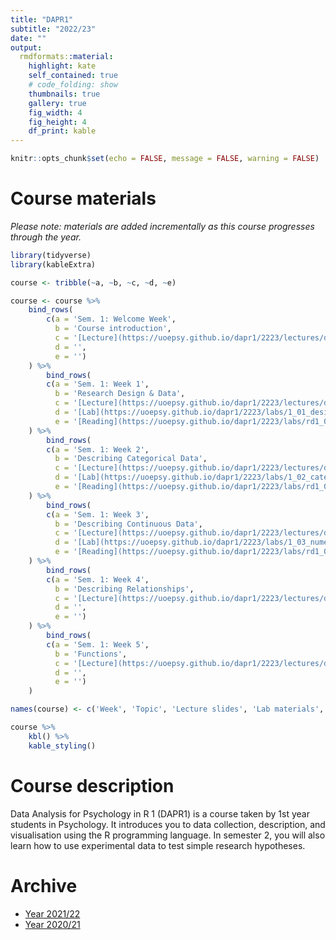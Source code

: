 ```yaml
---
title: "DAPR1"
subtitle: "2022/23"
date: ""
output:
  rmdformats::material:
    highlight: kate
    self_contained: true
    # code_folding: show
    thumbnails: true
    gallery: true
    fig_width: 4
    fig_height: 4
    df_print: kable
---
```



```r
knitr::opts_chunk$set(echo = FALSE, message = FALSE, warning = FALSE)
```



# Course materials

_Please note: materials are added incrementally as this course progresses through the year._

```r
library(tidyverse)
library(kableExtra)

course <- tribble(~a, ~b, ~c, ~d, ~e)

course <- course %>%
    bind_rows(
        c(a = 'Sem. 1: Welcome Week',
          b = 'Course introduction',
          c = '[Lecture](https://uoepsy.github.io/dapr1/2223/lectures/dapr1_lec0_CourseIntro.pdf)',
          d = '',
          e = '')
    ) %>%
        bind_rows(
        c(a = 'Sem. 1: Week 1',
          b = 'Research Design & Data',
          c = '[Lecture](https://uoepsy.github.io/dapr1/2223/lectures/dapR1_lec1_ResearchDesign-Data.html#1)',
          d = '[Lab](https://uoepsy.github.io/dapr1/2223/labs/1_01_design_and_data.html)',
          e = '[Reading](https://uoepsy.github.io/dapr1/2223/labs/rd1_01.html)')
    ) %>%
        bind_rows(
        c(a = 'Sem. 1: Week 2',
          b = 'Describing Categorical Data',
          c = '[Lecture](https://uoepsy.github.io/dapr1/2223/lectures/dapR1_lec2_DescribingCategoricalData.html#1)',
          d = '[Lab](https://uoepsy.github.io/dapr1/2223/labs/1_02_categorical_data.html)',
          e = '[Reading](https://uoepsy.github.io/dapr1/2223/labs/rd1_02.html)')
    ) %>%
        bind_rows(
        c(a = 'Sem. 1: Week 3',
          b = 'Describing Continuous Data',
          c = '[Lecture](https://uoepsy.github.io/dapr1/2223/lectures/dapR1_lec3_DescribingContData.html#1)',
          d = '[Lab](https://uoepsy.github.io/dapr1/2223/labs/1_03_numeric_data.html)',
          e = '[Reading](https://uoepsy.github.io/dapr1/2223/labs/rd1_03.html)')
    ) %>%
        bind_rows(
        c(a = 'Sem. 1: Week 4',
          b = 'Describing Relationships',
          c = '[Lecture](https://uoepsy.github.io/dapr1/2223/lectures/dapR1_lec4_DescribingRelationships.html#1)',
          d = '',
          e = '')
    ) %>%
        bind_rows(
        c(a = 'Sem. 1: Week 5',
          b = 'Functions',
          c = '[Lecture](https://uoepsy.github.io/dapr1/2223/lectures/dapR1_lec5_Functions.html#1)',
          d = '',
          e = '')
    )

names(course) <- c('Week', 'Topic', 'Lecture slides', 'Lab materials', 'Readings')

course %>%
    kbl() %>%
    kable_styling()
```


# Course description

Data Analysis for Psychology in R 1 (DAPR1) is a course taken by 1st year students in Psychology. It introduces you to data collection, description, and visualisation using the R programming language. In semester 2, you will also learn how to use experimental data to test simple research hypotheses.


# Archive

- [Year 2021/22](https://uoepsy.github.io/dapr1/2122/index.html)
- [Year 2020/21](https://uoepsy.github.io/dapr1/2021/index.html)


